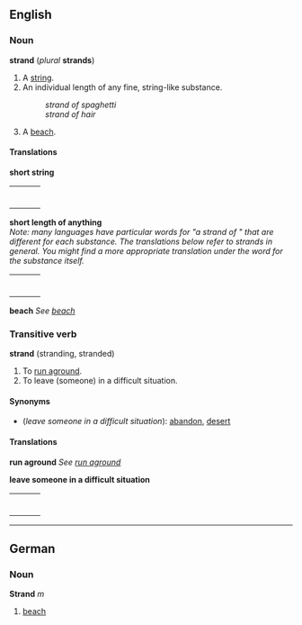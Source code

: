 ==English==
===Noun===
'''strand''' (''plural'' '''strands''')

#A [[string]].
#An individual length of any fine, string-like substance.
#:''strand of spaghetti''
#:''strand of hair''
#A [[beach]].

====Translations====

'''short string'''
{| border=0  width=100%
|-
|bgcolor="#FFFFE0" valign=top width=48%|
{|
<!--languages from A to I go here-->
|}
| width=1% |
|bgcolor="#FFFFE0" valign=top width=48%|
{|
<!--languages from J to Z go here-->
|}
|}

'''short length of anything'''<br>
''Note: many languages have particular words for "a strand of <substance>" that are different for each substance.  The translations below refer to strands in general.  You might find a more appropriate translation under the word for the substance itself.''
{| border=0  width=100%
|-
|bgcolor="#FFFFE0" valign=top width=48%|
{|
<!--languages from A to I go here-->
|}
| width=1% |
|bgcolor="#FFFFE0" valign=top width=48%|
{|
<!--languages from J to Z go here-->
|}
|}

'''beach'''
''See [[beach]]''

===Transitive verb===
'''strand''' (stranding, stranded)

#To [[run aground]].
#To leave (someone) in a difficult situation.

====Synonyms====

*(''leave someone in a difficult situation''): [[abandon]], [[desert]]

====Translations====

'''run aground'''
''See [[run aground]]''

'''leave someone in a difficult situation'''
{| border=0  width=100%
|-
|bgcolor="#FFFFE0" valign=top width=48%|
{|
<!--languages from A to I go here-->
|}
| width=1% |
|bgcolor="#FFFFE0" valign=top width=48%|
{|
<!--languages from J to Z go here-->
|}
|}

----
==German==
===Noun===
'''Strand''' ''m''

#[[beach]]